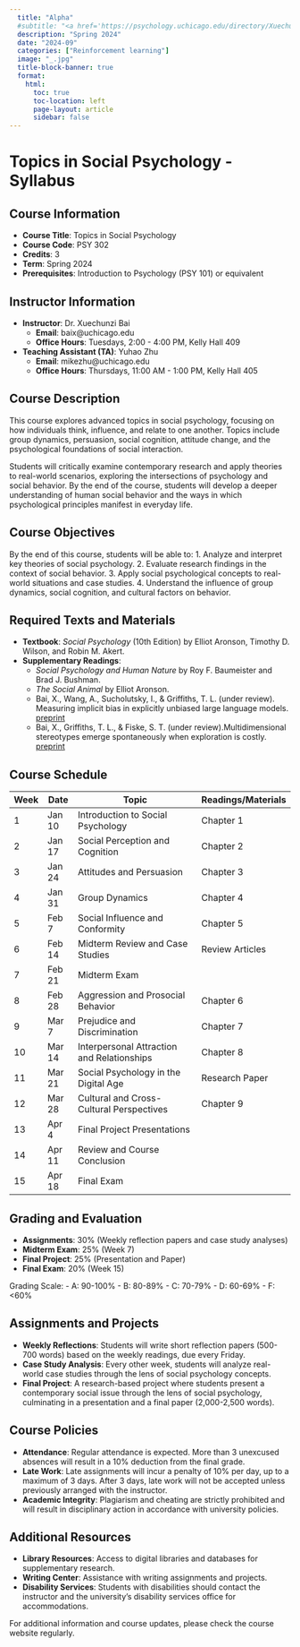 ```yaml
---
  title: "Alpha"
  #subtitle: "<a href='https://psychology.uchicago.edu/directory/Xuechunzi-Bai' style='color:#be7874;'> Course link </a>"
  description: "Spring 2024"
  date: "2024-09"
  categories: ["Reinforcement learning"]
  image: "_.jpg"
  title-block-banner: true  
  format:
    html:
      toc: true
      toc-location: left
      page-layout: article
      sidebar: false
---
```


# Topics in Social Psychology - Syllabus

## Course Information

-   **Course Title**: Topics in Social Psychology
-   **Course Code**: PSY 302
-   **Credits**: 3
-   **Term**: Spring 2024
-   **Prerequisites**: Introduction to Psychology (PSY 101) or equivalent

## Instructor Information

-   **Instructor**: Dr. Xuechunzi Bai
    -   **Email**: baix\@uchicago.edu
    -   **Office Hours**: Tuesdays, 2:00 - 4:00 PM, Kelly Hall 409
-   **Teaching Assistant (TA)**: Yuhao Zhu
    -   **Email**: mikezhu\@uchicago.edu
    -   **Office Hours**: Thursdays, 11:00 AM - 1:00 PM, Kelly Hall 405

## Course Description

This course explores advanced topics in social psychology, focusing on how individuals think, influence, and relate to one another. Topics include group dynamics, persuasion, social cognition, attitude change, and the psychological foundations of social interaction.

Students will critically examine contemporary research and apply theories to real-world scenarios, exploring the intersections of psychology and social behavior. By the end of the course, students will develop a deeper understanding of human social behavior and the ways in which psychological principles manifest in everyday life.

## Course Objectives

By the end of this course, students will be able to: 1. Analyze and interpret key theories of social psychology. 2. Evaluate research findings in the context of social behavior. 3. Apply social psychological concepts to real-world situations and case studies. 4. Understand the influence of group dynamics, social cognition, and cultural factors on behavior.

## Required Texts and Materials

-   **Textbook**: *Social Psychology* (10th Edition) by Elliot Aronson, Timothy D. Wilson, and Robin M. Akert.
-   **Supplementary Readings**:
    -   *Social Psychology and Human Nature* by Roy F. Baumeister and Brad J. Bushman.
    -   *The Social Animal* by Elliot Aronson.
    -   Bai, X., Wang, A., Sucholutsky, I., & Griffiths, T. L. (under review). ​Measuring implicit bias in explicitly unbiased large language models. [preprint](https://arxiv.org/pdf/2402.04105)
    -   Bai, X., Griffiths, T. L., & Fiske, S. T. (under review). ​Multidimensional stereotypes emerge spontaneously when exploration is costly. [preprint](https://osf.io/preprints/psyarxiv/mbuhv)

## Course Schedule

| **Week** | **Date** | **Topic**                                  | **Readings/Materials** |
|----------|----------|--------------------------------------------|------------------------|
| 1        | Jan 10   | Introduction to Social Psychology          | Chapter 1              |
| 2        | Jan 17   | Social Perception and Cognition            | Chapter 2              |
| 3        | Jan 24   | Attitudes and Persuasion                   | Chapter 3              |
| 4        | Jan 31   | Group Dynamics                             | Chapter 4              |
| 5        | Feb 7    | Social Influence and Conformity            | Chapter 5              |
| 6        | Feb 14   | Midterm Review and Case Studies            | Review Articles        |
| 7        | Feb 21   | Midterm Exam                               |                        |
| 8        | Feb 28   | Aggression and Prosocial Behavior          | Chapter 6              |
| 9        | Mar 7    | Prejudice and Discrimination               | Chapter 7              |
| 10       | Mar 14   | Interpersonal Attraction and Relationships | Chapter 8              |
| 11       | Mar 21   | Social Psychology in the Digital Age       | Research Paper         |
| 12       | Mar 28   | Cultural and Cross-Cultural Perspectives   | Chapter 9              |
| 13       | Apr 4    | Final Project Presentations                |                        |
| 14       | Apr 11   | Review and Course Conclusion               |                        |
| 15       | Apr 18   | Final Exam                                 |                        |

## Grading and Evaluation

-   **Assignments**: 30% (Weekly reflection papers and case study analyses)
-   **Midterm Exam**: 25% (Week 7)
-   **Final Project**: 25% (Presentation and Paper)
-   **Final Exam**: 20% (Week 15)

Grading Scale: - A: 90-100% - B: 80-89% - C: 70-79% - D: 60-69% - F: \<60%

## Assignments and Projects

-   **Weekly Reflections**: Students will write short reflection papers (500-700 words) based on the weekly readings, due every Friday.
-   **Case Study Analysis**: Every other week, students will analyze real-world case studies through the lens of social psychology concepts.
-   **Final Project**: A research-based project where students present a contemporary social issue through the lens of social psychology, culminating in a presentation and a final paper (2,000-2,500 words).

## Course Policies

-   **Attendance**: Regular attendance is expected. More than 3 unexcused absences will result in a 10% deduction from the final grade.
-   **Late Work**: Late assignments will incur a penalty of 10% per day, up to a maximum of 3 days. After 3 days, late work will not be accepted unless previously arranged with the instructor.
-   **Academic Integrity**: Plagiarism and cheating are strictly prohibited and will result in disciplinary action in accordance with university policies.

## Additional Resources

-   **Library Resources**: Access to digital libraries and databases for supplementary research.
-   **Writing Center**: Assistance with writing assignments and projects.
-   **Disability Services**: Students with disabilities should contact the instructor and the university’s disability services office for accommodations.

For additional information and course updates, please check the course website regularly.
